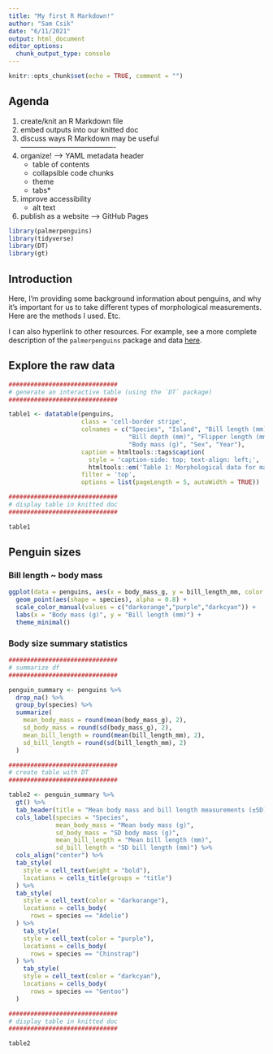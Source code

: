```yaml
---
title: "My first R Markdown!"
author: "Sam Csik"
date: "6/11/2021"
output: html_document
editor_options: 
  chunk_output_type: console
---
```


```r
knitr::opts_chunk$set(echo = TRUE, comment = "")
```

## Agenda 

  1. create/knit an R Markdown file
  2. embed outputs into our knitted doc
  3. discuss ways R Markdown may be useful  
  ----------------------------------------
  4. organize! --> YAML metadata header
      - table of contents
      - collapsible code chunks
      - theme
      - tabs*
  5. improve accessibility
      - alt text
  6. publish as a website --> GitHub Pages

```r
library(palmerpenguins) 
library(tidyverse)
library(DT)
library(gt)
```

## Introduction

Here, I'm providing some background information about penguins, and why it's important for us to take different types of morphological measurements. Here are the methods I used. Etc. 

I can also hyperlink to other resources. For example, see a more complete description of the `palmerpenguins` package and data [here](https://allisonhorst.github.io/palmerpenguins/index.html).

## Explore the raw data

```r
##############################
# generate an interactive table (using the `DT` package) 
##############################

table1 <- datatable(penguins, 
                    class = 'cell-border stripe', 
                    colnames = c("Species", "Island", "Bill length (mm)",
                                 "Bill depth (mm)", "Flipper length (mm)",
                                 "Body mass (g)", "Sex", "Year"),
                    caption = htmltools::tags$caption( 
                      style = 'caption-side: top; text-align: left;', 
                      htmltools::em('Table 1: Morphological data for male and female Adelie, Chinstrap, & Gentoo penguins across three islands in the Palmer Archipelago, Antarctica.')),
                    filter = 'top', 
                    options = list(pageLength = 5, autoWidth = TRUE)) 

##############################
# display table in knitted doc
##############################

table1
```

## Penguin sizes

### Bill length ~ body mass
```r
ggplot(data = penguins, aes(x = body_mass_g, y = bill_length_mm, color = species)) +
  geom_point(aes(shape = species), alpha = 0.8) +
  scale_color_manual(values = c("darkorange","purple","darkcyan")) +
  labs(x = "Body mass (g)", y = "Bill length (mm)") +
  theme_minimal()
```

### Body size summary statistics
```r
##############################
# summarize df
##############################

penguin_summary <- penguins %>% 
  drop_na() %>% 
  group_by(species) %>% 
  summarize(
    mean_body_mass = round(mean(body_mass_g), 2), 
    sd_body_mass = round(sd(body_mass_g), 2),
    mean_bill_length = round(mean(bill_length_mm), 2),
    sd_bill_length = round(sd(bill_length_mm), 2)
  )

##############################
# create table with DT
##############################

table2 <- penguin_summary %>% 
  gt() %>% 
  tab_header(title = "Mean body mass and bill length measurements (±SD) for Adelie, Chinstrap, & Gentoo penguins") %>% 
  cols_label(species = "Species",
             mean_body_mass = "Mean body mass (g)",
             sd_body_mass = "SD body mass (g)",
             mean_bill_length = "Mean bill length (mm)",
             sd_bill_length = "SD bill length (mm)") %>% 
  cols_align("center") %>% 
  tab_style(
    style = cell_text(weight = "bold"),
    locations = cells_title(groups = "title")
  ) %>% 
  tab_style(
    style = cell_text(color = "darkorange"),
    locations = cells_body(
      rows = species == "Adelie")
  ) %>% 
    tab_style(
    style = cell_text(color = "purple"),
    locations = cells_body(
      rows = species == "Chinstrap")
  ) %>%
    tab_style(
    style = cell_text(color = "darkcyan"),
    locations = cells_body(
      rows = species == "Gentoo")
  )

##############################
# display table in knitted doc
##############################

table2
```


